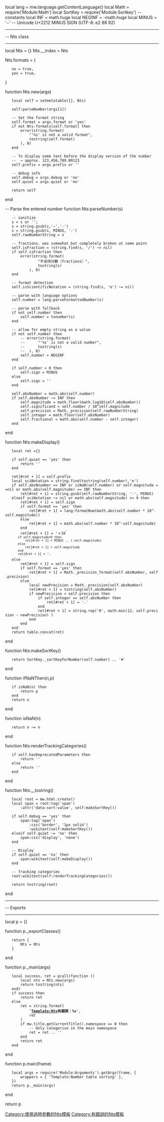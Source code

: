 local lang = mw.language.getContentLanguage()
local Math = require('Module:Math')
local SortKey = require('Module:Sortkey')
-- constants
local INF = math.huge
local NEGINF = -math.huge
local MINUS = '−'  -- Unicode U+2212 MINUS SIGN (UTF-8: e2 88 92)

--------------------------------------------------------------------------------
-- Nts class
--------------------------------------------------------------------------------

local Nts = {}
Nts.__index = Nts

Nts.formats = {
	no = true,
	yes = true,
}

function Nts.new(args)
	local self = setmetatable({}, Nts)

	self:parseNumber(args[1])

	-- Set the format string
	self.format = args.format or 'yes'
	if not Nts.formats[self.format] then
		error(string.format(
			"'%s' is not a valid format",
			tostring(self.format)
		), 0)
	end
	
	-- To display some text before the display version of the number
	-- {{nts|123456789.00123|prefix=approx. }} → approx. 123,456,789.00123
	self.prefix = args.prefix or ''
	
	-- debug info
	self.debug = args.debug or 'no'
	self.quiet = args.quiet or 'no'

	return self
end


-- Parse the entered number
function Nts:parseNumber(s)
	-- sanitize
	s = s or '';
	s = string.gsub(s,'−','-')
	s = string.gsub(s, MINUS, '-')
	self.rawNumberString = s
	
	-- fractions. was somewhat but completely broken at some point
	self.isFraction = (string.find(s, '/') ~= nil)
	if self.isFraction then
		error(string.format(
				"不支持分數（fractions）",
				tostring(s)
			), 0)
	end
	
	-- format detection
	self.isScientificNotation = (string.find(s, 'e') ~= nil)
	
	-- parse with language options
	self.number = lang:parseFormattedNumber(s)
	
	-- parse with fallback
	if not self.number then
		self.number = tonumber(s)
	end
	
	-- allow for empty string as a value
	if not self.number then
		-- error(string.format(
		-- 		"'%s' is not a valid number",
		-- 		tostring(s)
		-- 	), 0)
		self.number = NEGINF
	end
	
	if self.number < 0 then
		self.sign = MINUS
	else
		self.sign = ''
	end

	self.absNumber = math.abs(self.number)
	if self.absNumber ~= INF then
		self.magnitude = math.floor(math.log10(self.absNumber))
		self.significand = self.number / 10^self.magnitude
		self.precision = Math._precision(self.rawNumberString)
		self.integer = math.floor(self.absNumber)
		self.fractional = math.abs(self.number - self.integer)
	end
end

function Nts:makeDisplay()
	local ret ={}

	if self.quiet == 'yes' then
		return ''
	end

	ret[#ret + 1] = self.prefix
	local sciNotation = string.find(tostring(self.number),'e')
	if self.absNnumber == INF or isNaN(self.number) or self.magnitude ==nil or math.abs(self.magnitude) == INF then
		ret[#ret + 1] = string.gsub(self.rawNumberString, '-', MINUS)
	elseif sciNotation ~= nil or math.abs(self.magnitude) >= 9 then
		ret[#ret + 1] = self.sign
		if self.format == 'yes' then
			ret[#ret + 1] = lang:formatNum(math.abs(self.number * 10^-self.magnitude))
		else
			ret[#ret + 1] = math.abs(self.number * 10^-self.magnitude)
		end
		ret[#ret + 1] = '<span style="margin-left:0.2em">×<span style="margin-left:0.1em">10</span></span><s style="display:none">^</s><sup>'
		if self.magnitude<0 then
			ret[#ret + 1] = MINUS .. (-self.magnitude)
		else
			ret[#ret + 1] = self.magnitude
		end
		ret[#ret + 1] = '</sup>'
	else
		ret[#ret + 1] = self.sign
		if self.format == 'yes' then
			ret[#ret + 1] = Math._precision_format(self.absNumber, self.precision)
		else
			local newPrecision = Math._precision(self.absNumber)
			ret[#ret + 1] = tostring(self.absNumber)
			if newPrecision < self.precision then
				if self.integer == self.absNumber then
					ret[#ret + 1] = '.'
				end
				ret[#ret + 1] = string.rep('0', math.min(12, self.precision - newPrecision) )
			end
		end
	end
    return table.concat(ret) 
end

function Nts:makeSortKey()
	return SortKey._sortKeyForNumber(self.number) .. '♠'
end

function ifNaNThen(n,p)
	if isNaN(n) then
		return p
	end
	return n
end

function isNaN(n)
	return n ~= n
end

function Nts:renderTrackingCategories()
	if self.hasDeprecatedParameters then
		return '[[Category:使用過時參數的Nts模板|Category:使用過時參數的Nts模板]]'
	else
		return ''
	end
end

function Nts:__tostring()
	local root = mw.html.create()
	local span = root:tag('span')
		:attr('data-sort-value', self:makeSortKey())

	if self.debug == 'yes' then
		span:tag('span')
			:css('border', '1px solid')
			:wikitext(self:makeSortKey())
	elseif self.quiet ~= 'no' then
		span:css('display', 'none')
	end

	-- Display
	if self.quiet == 'no' then
		span:wikitext(self:makeDisplay())
	end

	-- Tracking categories
	root:wikitext(self:renderTrackingCategories())

	return tostring(root)
end

--------------------------------------------------------------------------------
-- Exports
--------------------------------------------------------------------------------

local p = {}

function p._exportClasses()
	return {
		Nts = Nts
	}
end

function p._main(args)
	local success, ret = pcall(function ()
		local nts = Nts.new(args)
		return tostring(nts)
	end)
	if success then
		return ret
	else
		ret = string.format(
			'<strong class="error">[[Template:Nts|Template:Nts]]有錯誤：%s</strong>',
			ret
		)
		if mw.title.getCurrentTitle().namespace == 0 then
			-- Only categorise in the main namespace
			ret = ret .. '[[Category:有錯誤的Nts模板|Category:有錯誤的Nts模板]]'
		end
		return ret
	end
end

function p.main(frame)
	local args = require('Module:Arguments').getArgs(frame, {
		wrappers = { 'Template:Number table sorting' },
	})
	return p._main(args)
end

return p